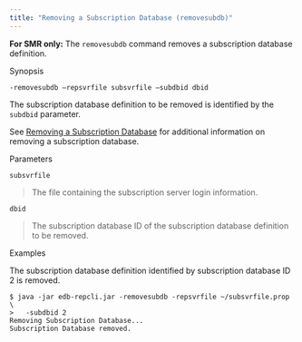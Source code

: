 ```yaml
---
title: "Removing a Subscription Database (removesubdb)"
---
```


<div id="removing_subscription_database_cli" class="registered_link"></div>


**For SMR only:** The `removesubdb` command removes a subscription database definition.

Synopsis

`-removesubdb –repsvrfile subsvrfile –subdbid dbid`

The subscription database definition to be removed is identified by the `subdbid` parameter.

See [Removing a Subscription Database](../../05_smr_operation/05_managing_subscription/#removing_subscription_database) for additional information on removing a subscription database.

Parameters

`subsvrfile`

> The file containing the subscription server login information.

`dbid`

> The subscription database ID of the subscription database definition to be removed.

Examples

The subscription database definition identified by subscription database ID 2 is removed.

``` text
$ java -jar edb-repcli.jar -removesubdb -repsvrfile ~/subsvrfile.prop \
>   -subdbid 2
Removing Subscription Database...
Subscription Database removed.
```
